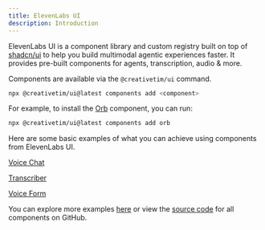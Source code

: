 ```yaml
---
title: ElevenLabs UI
description: Introduction
---
```


ElevenLabs UI is a component library and custom registry built on top of [shadcn/ui](https://ui.shadcn.com/) to help you build multimodal agentic experiences faster. It provides pre-built components for agents, transcription, audio & more.

Components are available via the `@creativetim/ui` command.

```bash
npx @creativetim/ui@latest components add <component>
```

For example, to install the [Orb](/docs/components/orb) component, you can run:

```bash
npx @creativetim/ui@latest components add orb
```

Here are some basic examples of what you can achieve using components from ElevenLabs UI.

[Voice Chat](/blocks#voice-chat-01)

<ComponentPreview
  name="voice-chat-01"
  title="Voice Chat"
  hideCode={true}
  description="A voice chat interface."
/>
[Transcriber](/blocks#transcriber-01)

<ComponentPreview
  name="transcriber-01"
  title="Transcriber"
  hideCode={true}
  description="A transcriber interface."
/>

[Voice Form](/blocks#voice-form-01)

<ComponentPreview
  name="voice-form-01"
  title="Voice Form"
  hideCode={true}
  description="A voice form interface."
/>

You can explore more examples [here](/blocks) or view the [source code](https://github.com/elevenlabs/ui) for all components on GitHub.
